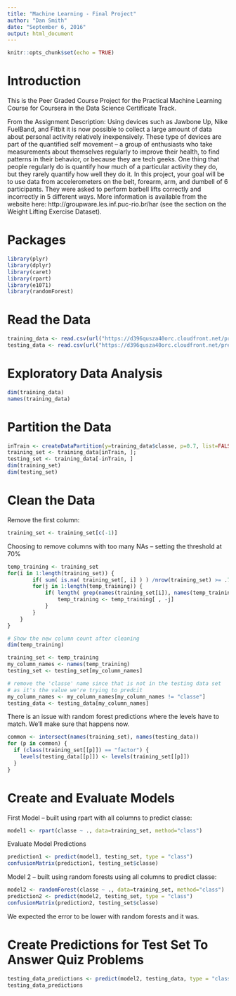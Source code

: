 ```yaml
---
title: "Machine Learning - Final Project"
author: "Dan Smith"
date: "September 6, 2016"
output: html_document
---
```


```r
knitr::opts_chunk$set(echo = TRUE)
```

# Introduction
This is the Peer Graded Course Project for the Practical Machine Learning Course for Coursera in the Data Science Certificate Track.


From the Assignment Description:
Using devices such as Jawbone Up, Nike FuelBand, and Fitbit it is now possible to collect a large amount of data about personal activity relatively inexpensively. These type of devices are part of the quantified self movement – a group of enthusiasts who take measurements about themselves regularly to improve their health, to find patterns in their behavior, or because they are tech geeks. One thing that people regularly do is quantify how much of a particular activity they do, but they rarely quantify how well they do it. In this project, your goal will be to use data from accelerometers on the belt, forearm, arm, and dumbell of 6 participants. They were asked to perform barbell lifts correctly and incorrectly in 5 different ways. More information is available from the website here: http://groupware.les.inf.puc-rio.br/har (see the section on the Weight Lifting Exercise Dataset).

# Packages
```r
library(plyr)
library(dplyr)
library(caret)
library(rpart)
library(e1071)
library(randomForest)
```

# Read the Data
```r
training_data <- read.csv(url("https://d396qusza40orc.cloudfront.net/predmachlearn/pml-training.csv"), na.strings=c("NA","#DIV/0!",""))
testing_data <- read.csv(url("https://d396qusza40orc.cloudfront.net/predmachlearn/pml-testing.csv"), na.strings=c("NA","#DIV/0!",""))
```

# Exploratory Data Analysis
```r
dim(training_data)
names(training_data)
```

# Partition the Data
```r
inTrain <- createDataPartition(y=training_data$classe, p=0.7, list=FALSE)
training_set <- training_data[inTrain, ]; 
testing_set <- training_data[-inTrain, ]
dim(training_set) 
dim(testing_set)
```
# Clean the Data

Remove the first column:
```r
training_set <- training_set[c(-1)]
```

Choosing to remove columns with too many NAs -- setting the threshold at 70%
```r
temp_training <- training_set
for(i in 1:length(training_set)) { 
        if( sum( is.na( training_set[, i] ) ) /nrow(training_set) >= .7 ) { 
        for(j in 1:length(temp_training)) {
            if( length( grep(names(training_set[i]), names(temp_training)[j]) ) ==1)  { 
                temp_training <- temp_training[ , -j]
            }   
        } 
    }
}

# Show the new column count after cleaning
dim(temp_training)

training_set <- temp_training
my_column_names <- names(temp_training)
testing_set <- testing_set[my_column_names]

# remove the 'classe' name since that is not in the testing data set
# as it's the value we're trying to predcit
my_column_names <- my_column_names[my_column_names != "classe"]
testing_data <- testing_data[my_column_names]
```

There is an issue with random forest predictions where the levels have to match. We'll make sure that happens now.
```r
common <- intersect(names(training_set), names(testing_data)) 
for (p in common) { 
  if (class(training_set[[p]]) == "factor") { 
    levels(testing_data[[p]]) <- levels(training_set[[p]]) 
  } 
}
```

# Create and Evaluate Models
First Model -- built using rpart with all columns to predict classe:
```r
model1 <- rpart(classe ~ ., data=training_set, method="class")
```

Evaluate Model Predictions
```r
prediction1 <- predict(model1, testing_set, type = "class")
confusionMatrix(prediction1, testing_set$classe)
```

Model 2 -- built using random forests using all columns to predict classe:
```r
model2 <- randomForest(classe ~ ., data=training_set, method="class")
prediction2 <- predict(model2, testing_set, type = "class")
confusionMatrix(prediction2, testing_set$classe)
```

We expected the error to be lower with random forests and it was.

# Create Predictions for Test Set To Answer Quiz Problems
```r
testing_data_predictions <- predict(model2, testing_data, type = "class")
testing_data_predictions
```